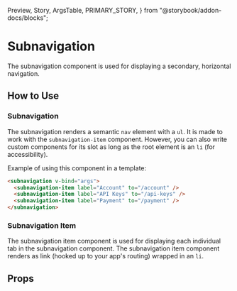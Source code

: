   Preview,
  Story,
  ArgsTable,
  PRIMARY_STORY,
} from "@storybook/addon-docs/blocks";

# Subnavigation

The subnavigation component is used for displaying a secondary, horizontal navigation.

<Preview>
  <Story id="components-subnavigation--primary" />
</Preview>

## How to Use

### Subnavigation

The subnavigation renders a semantic `nav` element with a `ul`. It is made to work with the `subnavigation-item` component. However, you can also write custom components for its slot as long as the root element is an `li` (for accessibility).

Example of using this component in a template:

```html
<subnavigation v-bind="args">
  <subnavigation-item label="Account" to="/account" />
  <subnavigation-item label="API Keys" to="/api-keys" />
  <subnavigation-item label="Payment" to="/payment" />
</subnavigation>
```

### Subnavigation Item

The subnavigation item component is used for displaying each individual tab in the subnavigation component. The subnavigation item component renders as link (hooked up to your app's routing) wrapped in an `li`.

## Props

<ArgsTable story={PRIMARY_STORY} />
